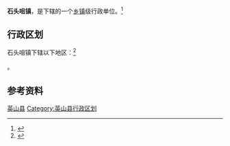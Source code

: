 {{中国乡级行政区|42/11/24/104/000}}

'''石头咀镇'''，是{{PRC admin/fullname|42/11/24/104/000|3}}下辖的一个[[乡镇|乡镇]]级行政单位。<ref>{{PRC admin/ref sgc|{{PRC admin/parent|42/11/24/104/000}}}}</ref>

== 行政区划 ==

石头咀镇下辖以下地区：<ref>{{PRC admin/ref sgc|42/11/24/104/000}}</ref>

{{PRC admin/children|42/11/24/104/000}}。

== 参考资料 ==

{{reflist}}

{{湖北省黄冈市英山县行政区划}}
{{湖北行政区划小作品}}
[[Category:黄冈建制镇|英山县]]
[[Category:英山县行政区划|Category:英山县行政区划]]